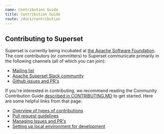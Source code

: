 ```yaml
---
name: Contribution Guide
title: Contribution Guide
route: /docs/contribution
---
```


## Contributing to Superset

Superset is currently being incubated at
[the Apache Software Foundation](https://www.apache.org/theapacheway/index.html). The core
contributors (or committers) to Superset communicate primarily in the following channels (all of
which you can join):

- [Mailing list](https://lists.apache.org/list.html?dev@superset.apache.org)
- [Apache Superset Slack community](https://apache-superset.slack.com/join/shared_invite/zt-g8lpruog-HeqpgYrwdfrD5OYhlU7hPQ#/)
- [Github issues and PR's](https://github.com/apache/incubator-superset/issues)

If you're interested in contributing, we recommend reading the Community Contribution Guide
[described in CONTRIBUTING.MD](https://github.com/apache/incubator-superset/blob/master/CONTRIBUTING.md)
to get started. Here are some helpful links from that page:

- [Overview of types of contributions](https://github.com/apache/incubator-superset/blob/master/CONTRIBUTING.md#types-of-contributions)
- [Pull request guidelines](https://github.com/apache/incubator-superset/blob/master/CONTRIBUTING.md#pull-request-guidelines)
- [Managing Issues and PR's](https://github.com/apache/incubator-superset/blob/master/CONTRIBUTING.md#managing-issues-and-prs)
- [Setting up local environment for development](https://github.com/apache/incubator-superset/blob/master/CONTRIBUTING.md#setup-local-environment-for-development)
